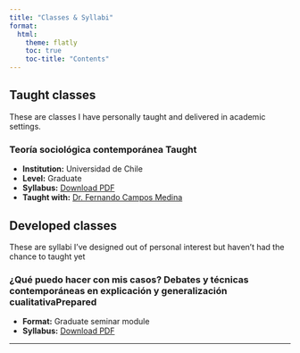 ```yaml
---
title: "Classes & Syllabi"
format:
  html:
    theme: flatly
    toc: true
    toc-title: "Contents"
---
```


## Taught classes {.mt-4}

These are classes I have personally taught and delivered in academic settings.

### Teoría sociológica contemporánea <span class="badge bg-success">Taught</span>

- **Institution:** Universidad de Chile  
- **Level:** Graduate
- **Syllabus:** [Download PDF](classes/teoria-cont.pdf)
- **Taught with:** [Dr. Fernando Campos Medina](https://facso.uchile.cl/sociologia/cuerpo-academico/fernando-campos)


## Developed classes {.mt-5}

These are syllabi I’ve designed out of personal interest but haven’t had the chance to taught yet

### ¿Qué puedo hacer con mis casos? Debates y técnicas contemporáneas en explicación y generalización cualitativa<span class="badge bg-secondary">Prepared</span>

- **Format:** Graduate seminar module  
- **Syllabus:** [Download PDF](classes/cuali-casos.pdf)

---
